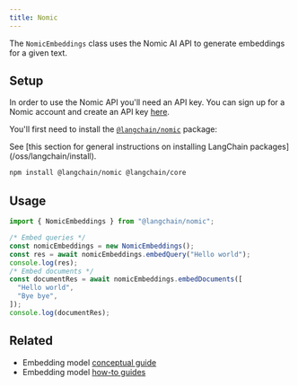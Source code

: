 ```yaml
---
title: Nomic
---
```


The `NomicEmbeddings` class uses the Nomic AI API to generate embeddings for a given text.

## Setup

In order to use the Nomic API you'll need an API key.
You can sign up for a Nomic account and create an API key [here](https://atlas.nomic.ai/).

You'll first need to install the [`@langchain/nomic`](https://www.npmjs.com/package/@langchain/nomic) package:

<Tip>
See [this section for general instructions on installing LangChain packages](/oss/langchain/install).
</Tip>

```bash npm
npm install @langchain/nomic @langchain/core
```

## Usage

```typescript
import { NomicEmbeddings } from "@langchain/nomic";

/* Embed queries */
const nomicEmbeddings = new NomicEmbeddings();
const res = await nomicEmbeddings.embedQuery("Hello world");
console.log(res);
/* Embed documents */
const documentRes = await nomicEmbeddings.embedDocuments([
  "Hello world",
  "Bye bye",
]);
console.log(documentRes);
```

## Related

- Embedding model [conceptual guide](/oss/integrations/text_embedding)
- Embedding model [how-to guides](/oss/integrations/text_embedding)
